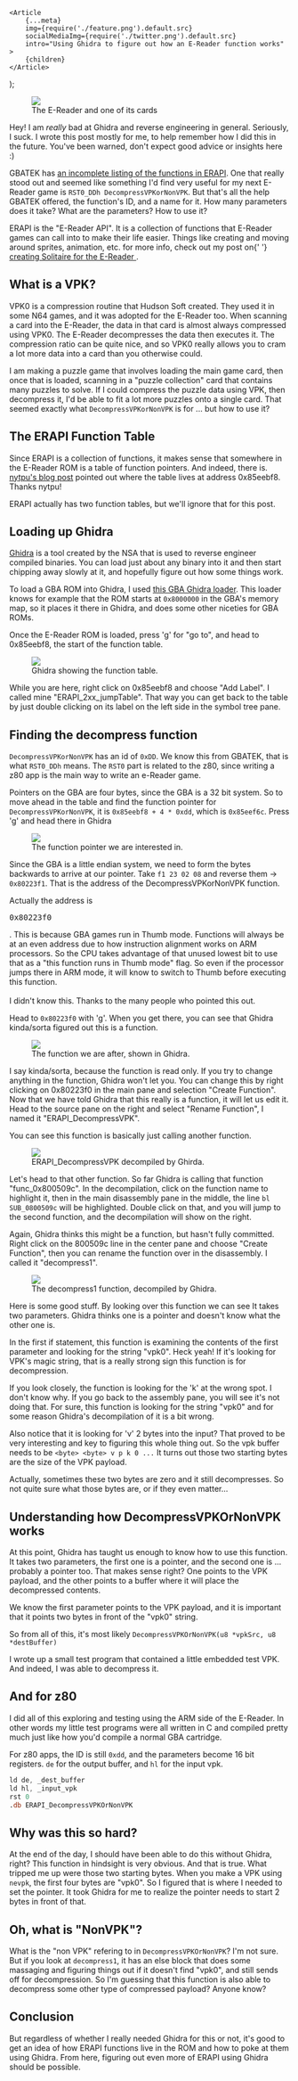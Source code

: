 
	<Article
		{...meta}
		img={require('./feature.png').default.src}
		socialMediaImg={require('./twitter.png').default.src}
		intro="Using Ghidra to figure out how an E-Reader function works"
	>
		{children}
	</Article>
);

<figure>
	<img
		src={require('../printing-ereader-cards/ereaderWithCard.jpg').default.src}
	/>
	<figcaption>The E-Reader and one of its cards</figcaption>
</figure>

<pitfall>
	Hey! I am <i>really</i> bad at Ghidra and reverse engineering in general.
	Seriously, I suck. I wrote this post mostly for me, to help remember how I did
	this in the future. You've been warned, don't expect good advice or insights
	here :)
</pitfall>

GBATEK has [an incomplete listing of the functions in ERAPI](https://problemkaputt.de/gbatek.htm#gbacartereaderapifunctions). One that really stood out and seemed like something I'd find very useful for my next E-Reader game is `RST0_DDh DecompressVPKorNonVPK`. But that's all the help GBATEK offered, the function's ID, and a name for it. How many parameters does it take? What are the parameters? How to use it?

<wisdom>
	ERAPI is the "E-Reader API". It is a collection of functions that E-Reader
	games can call into to make their life easier. Things like creating and moving
	around sprites, animation, etc. for more info, check out my post on{' '}
	<a href="/blog/cramming-solitaire-onto-a-nintendo-ereader-card/">
		creating Solitaire for the E-Reader
	</a>
	.
</wisdom>

## What is a VPK?

VPK0 is a compression routine that Hudson Soft created. They used it in some N64 games, and it was adopted for the E-Reader too. When scanning a card into the E-Reader, the data in that card is almost always compressed using VPK0. The E-Reader decompresses the data then executes it. The compression ratio can be quite nice, and so VPK0 really allows you to cram a lot more data into a card than you otherwise could.

I am making a puzzle game that involves loading the main game card, then once that is loaded, scanning in a "puzzle collection" card that contains many puzzles to solve. If I could compress the puzzle data using VPK, then decompress it, I'd be able to fit a lot more puzzles onto a single card. That seemed exactly what `DecompressVPKorNonVPK` is for ... but how to use it?

## The ERAPI Function Table

Since ERAPI is a collection of functions, it makes sense that somewhere in the E-Reader ROM is a table of function pointers. And indeed, there is. [nytpu's blog post](https://nytpu.com/gemlog/2025-08-06) pointed out where the table lives at address 0x85eebf8. Thanks nytpu!

ERAPI actually has two function tables, but we'll ignore that for this post.

## Loading up Ghidra

[Ghidra](https://github.com/NationalSecurityAgency/ghidra) is a tool created by the NSA that is used to reverse engineer compiled binaries. You can load just about any binary into it and then start chipping away slowly at it, and hopefully figure out how some things work.

To load a GBA ROM into Ghidra, I used [this GBA Ghidra loader](https://github.com/pudii/gba-ghidra-loader). This loader knows for example that the ROM starts at `0x8000000` in the GBA's memory map, so it places it there in Ghidra, and does some other niceties for GBA ROMs.

Once the E-Reader ROM is loaded, press 'g' for "go to", and head to 0x85eebf8, the start of the function table.

<figure>
	<img src={require('./ghidraFunctionTable.png').default.src} />
	<figcaption>Ghidra showing the function table.</figcaption>
</figure>

While you are here, right click on 0x85eebf8 and choose "Add Label". I called mine "ERAPI_2xx_jumpTable". That way you can get back to the table by just double clicking on its label on the left side in the symbol tree pane.

## Finding the decompress function

`DecompressVPKorNonVPK` has an id of `0xDD`. We know this from GBATEK, that is what `RST0_DDh` means. The `RST0` part is related to the z80, since writing a z80 app is the main way to write an e-Reader game.

Pointers on the GBA are four bytes, since the GBA is a 32 bit system. So to move ahead in the table and find the function pointer for `DecompressVPKorNonVPK`, it is `0x85eebf8 + 4 * 0xdd`, which is `0x85eef6c`. Press 'g' and head there in Ghidra

<figure>
	<img src={require('./ghidraFunctionPointerInTable.png').default.src} />
	<figcaption>The function pointer we are interested in.</figcaption>
</figure>

Since the GBA is a little endian system, we need to form the bytes backwards to arrive at our pointer. Take `f1 23 02 08` and reverse them -> `0x80223f1`. That is the address of the DecompressVPKorNonVPK function.

<wisdom>
	Actually the address is <pre>0x80223f0</pre>. This is because GBA games run in
	Thumb mode. Functions will always be at an even address due to how instruction
	alignment works on ARM processors. So the CPU takes advantage of that unused
	lowest bit to use that as a "this function runs in Thumb mode" flag. So even
	if the processor jumps there in ARM mode, it will know to switch to Thumb
	before executing this function.
	<br />
	<br />I didn't know this. Thanks to the many people who pointed this out.
</wisdom>

Head to `0x80223f0` with 'g'. When you get there, you can see that Ghidra kinda/sorta figured out this is a function.

<figure>
	<img src={require('./ghidraArriveAtFunction.png').default.src} />
	<figcaption>The function we are after, shown in Ghidra.</figcaption>
</figure>

I say kinda/sorta, because the function is read only. If you try to change anything in the function, Ghidra won't let you. You can change this by right clicking on 0x80223f0 in the main pane and selection "Create Function". Now that we have told Ghidra that this really is a function, it will let us edit it. Head to the source pane on the right and select "Rename Function", I named it "ERAPI_DecompressVPK".

You can see this function is basically just calling another function.

<figure>
	<img src={require('./ghidraDecompiledERAPI_DecompressVPK.png').default.src} />
	<figcaption>ERAPI_DecompressVPK decompiled by Ghirda.</figcaption>
</figure>

Let's head to that other function. So far Ghidra is calling that function "func_0x800509c". In the decompilation, click on the function name to highlight it, then in the main disassembly pane in the middle, the line `bl SUB_0800509c` will be highlighted. Double click on that, and you will jump to the second function, and the decompilation will show on the right.

Again, Ghidra thinks this might be a function, but hasn't fully committed. Right click on the 800509c line in the center pane and choose "Create Function", then you can rename the function over in the disassembly. I called it "decompress1".

<figure>
	<img src={require('./ghidraDecompiledDecompress1.png').default.src} />
	<figcaption>The decompress1 function, decompiled by Ghidra.</figcaption>
</figure>

Here is some good stuff. By looking over this function we can see It takes two parameters. Ghidra thinks one is a pointer and doesn't know what the other one is.

In the first if statement, this function is examining the contents of the first parameter and looking for the string "vpk0". Heck yeah! If it's looking for VPK's magic string, that is a really strong sign this function is for decompression.

<wisdom>
	If you look closely, the function is looking for the 'k' at the wrong spot. I
	don't know why. If you go back to the assembly pane, you will see it's not
	doing that. For sure, this function is looking for the string "vpk0" and for
	some reason Ghidra's decompilation of it is a bit wrong.
</wisdom>

Also notice that it is looking for 'v' 2 bytes into the input? That proved to be very interesting and key to figuring this whole thing out. So the vpk buffer needs to be `<byte> <byte> v p k 0 ...` It turns out those two starting bytes are the size of the VPK payload.

<pitfall>
	Actually, sometimes these two bytes are zero and it still decompresses. So not
	quite sure what those bytes are, or if they even matter...
</pitfall>

## Understanding how DecompressVPKOrNonVPK works

At this point, Ghidra has taught us enough to know how to use this function. It takes two parameters, the first one is a pointer, and the second one is ... probably a pointer too. That makes sense right? One points to the VPK payload, and the other points to a buffer where it will place the decompressed contents.

We know the first parameter points to the VPK payload, and it is important that it points two bytes in front of the "vpk0" string.

So from all of this, it's most likely `DecompressVPKOrNonVPK(u8 *vpkSrc, u8 *destBuffer)`

I wrote up a small test program that contained a little embedded test VPK. And indeed, I was able to decompress it.

## And for z80

I did all of this exploring and testing using the ARM side of the E-Reader. In other words my little test programs were all written in C and compiled pretty much just like how you'd compile a normal GBA cartridge.

For z80 apps, the ID is still `0xdd`, and the parameters become 16 bit registers. `de` for the output buffer, and `hl` for the input vpk.

```nasm
ld de, _dest_buffer
ld hl, _input_vpk
rst 0
.db ERAPI_DecompressVPKOrNonVPK
```

## Why was this so hard?

At the end of the day, I should have been able to do this without Ghidra, right? This function in hindsight is very obvious. And that is true. What tripped me up were those two starting bytes. When you make a VPK using `nevpk`, the first four bytes are "vpk0". So I figured that is where I needed to set the pointer. It took Ghidra for me to realize the pointer needs to start 2 bytes in front of that.

## Oh, what is "NonVPK"?

What is the "non VPK" refering to in `DecompressVPKOrNonVPK`? I'm not sure. But if you look at `decompress1`, it has an else block that does some massaging and figuring things out if it doesn't find "vpk0", and still sends off for decompression. So I'm guessing that this function is also able to decompress some other type of compressed payload? Anyone know?

## Conclusion

But regardless of whether I really needed Ghidra for this or not, it's good to get an idea of how ERAPI functions live in the ROM and how to poke at them using Ghidra. From here, figuring out even more of ERAPI using Ghidra should be possible.
